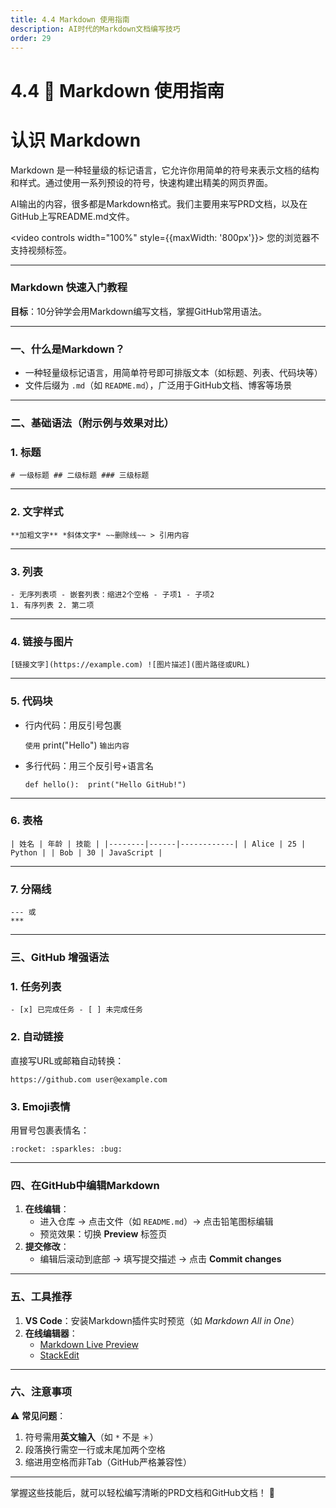 ```yaml
---
title: 4.4 Markdown 使用指南
description: AI时代的Markdown文档编写技巧
order: 29
---
```


# 4.4 📝 Markdown 使用指南

# 认识 Markdown

Markdown 是一种轻量级的标记语言，它允许你用简单的符号来表示文档的结构和样式。通过使用一系列预设的符号，快速构建出精美的网页界面。

AI输出的内容，很多都是Markdown格式。我们主要用来写PRD文档，以及在GitHub上写README.md文件。

<video controls width="100%" style={{maxWidth: '800px'}}>
  <source src="https://minio.xiaofeng.show/ai-code/4.4.mp4" type="video/mp4" />
  您的浏览器不支持视频标签。
</video>

---

### **Markdown 快速入门教程**

**目标**：10分钟学会用Markdown编写文档，掌握GitHub常用语法。

---

### **一、什么是Markdown？**

- 一种轻量级标记语言，用简单符号即可排版文本（如标题、列表、代码块等）
- 文件后缀为 `.md`（如 `README.md`），广泛用于GitHub文档、博客等场景

---

### **二、基础语法（附示例与效果对比）**

### 1. **标题**

`# 一级标题 ## 二级标题 ### 三级标题`

---

### 2. **文字样式**

`**加粗文字** *斜体文字* ~~删除线~~ > 引用内容`

---

### 3. **列表**

```
- 无序列表项 - 嵌套列表：缩进2个空格 - 子项1 - 子项2 
1. 有序列表 2. 第二项
```

---

### 4. **链接与图片**

`[链接文字](https://example.com) ![图片描述](图片路径或URL)`

---

### 5. **代码块**

- 行内代码：用反引号包裹
    
    `使用` print("Hello") `输出内容`
    
- 多行代码：用三个反引号+语言名
    
    `def hello():  print("Hello GitHub!")`
    

---

### 6. **表格**

`| 姓名 | 年龄 | 技能 | |--------|------|------------| | Alice | 25 | Python | | Bob | 30 | JavaScript |`

---

### 7. **分隔线**

```
--- 或
***
```

---

### **三、GitHub 增强语法**

### 1. **任务列表**

`- [x] 已完成任务 - [ ] 未完成任务`

### 2. **自动链接**

直接写URL或邮箱自动转换：

`https://github.com user@example.com`

### 3. **Emoji表情**

用冒号包裹表情名：

`:rocket: :sparkles: :bug:`

---

### **四、在GitHub中编辑Markdown**

1. **在线编辑**：
    - 进入仓库 → 点击文件（如 `README.md`）→ 点击铅笔图标编辑
    - 预览效果：切换 **Preview** 标签页
2. **提交修改**：
    - 编辑后滚动到底部 → 填写提交描述 → 点击 **Commit changes**

---

### **五、工具推荐**

1. **VS Code**：安装Markdown插件实时预览（如 *Markdown All in One*）
2. **在线编辑器**：
    - [Markdown Live Preview](https://markdownlivepreview.com/)
    - [StackEdit](https://stackedit.io/)

---

### **六、注意事项**

⚠️ **常见问题**：

1. 符号需用**英文输入**（如 `*` 不是 `＊`）
2. 段落换行需空一行或末尾加两个空格
3. 缩进用空格而非Tab（GitHub严格兼容性）

---

掌握这些技能后，就可以轻松编写清晰的PRD文档和GitHub文档！ 🚀 